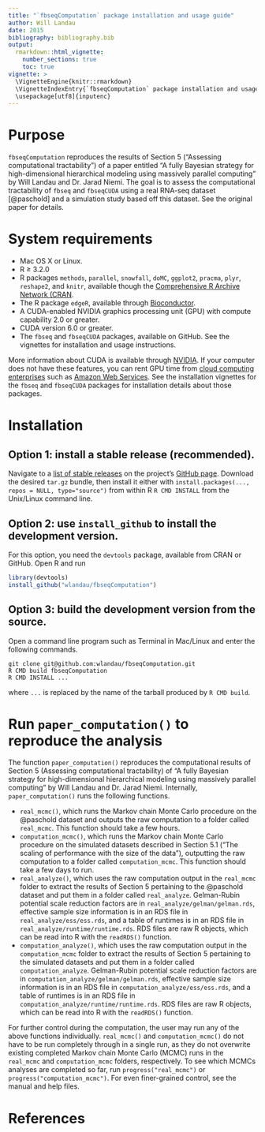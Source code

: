```yaml
---
title: "`fbseqComputation` package installation and usage guide"
author: Will Landau
date: 2015
bibliography: bibliography.bib
output: 
  rmarkdown::html_vignette:
    number_sections: true
    toc: true
vignette: >
  \VignetteEngine{knitr::rmarkdown}
  \VignetteIndexEntry{`fbseqComputation` package installation and usage guide}
  \usepackage[utf8]{inputenc}
---
```


# Purpose

`fbseqComputation` reproduces the results of Section 5 ("Assessing computational tractability") of a paper entitled "A fully Bayesian strategy for high-dimensional hierarchical modeling using massively parallel computing" by Will Landau and Dr. Jarad Niemi. The goal is to assess the computational tractability of `fbseq` and `fbseqCUDA` using a real RNA-seq dataset [@paschold] and a simulation study based off this dataset. See the original paper for details.

# System requirements

- Mac OS X or Linux. 
- R $\ge$ 3.2.0
- R packages `methods`, `parallel`, `snowfall`, `doMC`, `ggplot2`, `pracma`, `plyr`, `reshape2`, and `knitr`, available though the [Comprehensive R Archive Network (CRAN](https://cran.r-project.org/).
- The R package `edgeR`, available through [Bioconductor](http://bioconductor.org/). 
- A CUDA-enabled NVIDIA graphics processing unit (GPU) with compute capability 2.0 or greater.
- CUDA version 6.0 or greater.
- The `fbseq` and `fbseqCUDA` packages, available on GitHub. See the vignettes for installation and usage instructions.

More information about CUDA is available through [NVIDIA](http://www.nvidia.com/object/cuda_home_new.html). If your computer does not have these features, you can rent GPU time from [cloud computing enterprises](http://www.nvidia.com/object/gpu-cloud-computing-services.html) such as [Amazon Web Services](http://aws.amazon.com/ec2/instance-types/). See the installation vignettes for the `fbseq` and `fbseqCUDA` packages for installation details about those packages.

# Installation

## Option 1: install a stable release (recommended).

Navigate to a [list of stable releases](https://github.com/wlandau/fbseqComputation/releases) on the project's [GitHub page](https://github.com/wlandau/fbseqComputation). Download the desired `tar.gz` bundle, then install it either with `install.packages(..., repos = NULL, type="source")` from within R  `R CMD INSTALL` from the Unix/Linux command line.

## Option 2: use `install_github` to install the development version.

For this option, you need the `devtools` package, available from CRAN or GitHub. Open R and run 

```r
library(devtools)
install_github("wlandau/fbseqComputation")
```

## Option 3: build the development version from the source.

Open a command line program such as Terminal in Mac/Linux and enter the following commands.

```
git clone git@github.com:wlandau/fbseqComputation.git
R CMD build fbseqComputation
R CMD INSTALL ...
```

where `...` is replaced by the name of the tarball produced by `R CMD build`. 

# Run `paper_computation()` to reproduce the analysis

The function `paper_computation()` reproduces the computational results of Section 5 (Assessing computational tractability) of "A fully Bayesian strategy for high-dimensional hierarchical modeling using massively parallel computing" by Will Landau and Dr. Jarad Niemi. Internally, `paper_computation()` runs the following functions.

- `real_mcmc()`, which runs the Markov chain Monte Carlo procedure on the @paschold dataset and outputs the raw computation to a folder called `real_mcmc`. This function should take a few hours.
- `computation_mcmc()`, which runs the Markov chain Monte Carlo procedure on the simulated datasets described in Section 5.1 ("The scaling of performance with the size of the data"), outputting the raw computation to a folder called `computation_mcmc`. This function should take a few days to run.
- `real_analyze()`, which uses the raw computation output in the `real_mcmc` folder to extract the results of Section 5 pertaining to the @paschold dataset and put them in a folder called `real_analyze`. Gelman-Rubin potential scale reduction factors are in `real_analyze/gelman/gelman.rds`, effective sample size information is in an RDS file in  `real_analyze/ess/ess.rds`, and a table of runtimes is in an RDS file in  `real_analyze/runtime/runtime.rds`. RDS files are raw R objects, which can be read into R with the `readRDS()` function.
- `computation_analyze()`, which uses the raw computation output in the `computation_mcmc` folder to extract the results of Section 5 pertaining to the simulated datasets and put them in a folder called `computation_analyze`. Gelman-Rubin potential scale reduction factors are in `computation_analyze/gelman/gelman.rds`, effective sample size information is in an RDS file in  `computation_analyze/ess/ess.rds`, and a table of runtimes is in an RDS file in  `computation_analyze/runtime/runtime.rds`. RDS files are raw R objects, which can be read into R with the `readRDS()` function.

For further control during the computation, the user may run any of the above functions individually. `real_mcmc()` and `computation_mcmc()` do not have to be run completely through in a single run, as they do not overwrite existing completed Markov chain Monte Carlo (MCMC) runs in the `real_mcmc` and `computation_mcmc` folders, respectively. To see which MCMCs analyses are completed so far, run `progress("real_mcmc")` or `progress("computation_mcmc")`. For even finer-grained control, see the manual and help files.

# References


